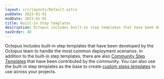 ```yaml
---
layout: src/layouts/Default.astro
pubDate: 2023-01-01
modDate: 2023-01-01
title: Built-in Step templates
description: Octopus includes built-in step templates that have been developed by the Octopus team to handle common deployment scenarios.
navOrder: 40
---
```


Octopus includes built-in step templates that have been developed by the Octopus team to handle the most common deployment scenarios. In addition to the built-in step templates, there are also [Community Step Templates](/docs/projects/community-step-templates/) that have been contributed by the community. You can also use the built-in step templates as the base to create [custom steps templates](/docs/projects/custom-step-templates) to use across your projects.

<AddStepToProcess />
